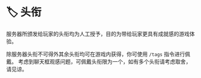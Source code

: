# 🏷️ 头衔

服务器所颁发给玩家的头衔均为人工授予，目的为带给玩家更具有成就感的游戏体验。

除服务器头衔不可得外其余头衔均可在游戏内获得，你可使用 `/tags` 指令进行佩戴。
考虑到聊天框观感问题，可佩戴头衔限为一个，如有多个头衔请考虑取舍，请见谅。
